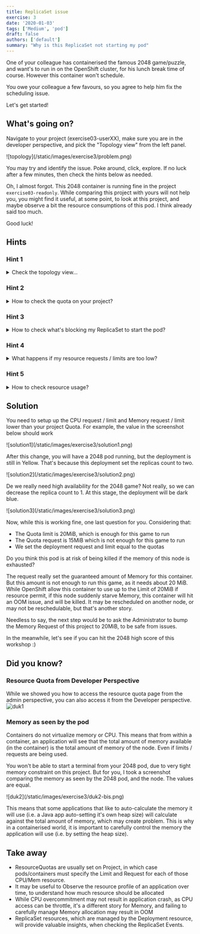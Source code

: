 ```yaml
---
title: ReplicaSet issue
exercise: 3
date: '2020-01-03'
tags: ['Medium', 'pod']
draft: false
authors: ['default']
summary: "Why is this ReplicaSet not starting my pod"
---
```

One of your colleague has containerised the famous 2048 game/puzzle, and want's to run in on the
OpenShift cluster, for his lunch break time of course. However this container won't schedule.

You owe your colleague a few favours, so you agree to help him fix the scheduling issue. 

Let's get started!

<TOCInline toc={props.toc} asDisclosure />


## What's going on?
Navigate to your project (exercise03-userXX), make sure you are in the developer perspective, and pick the "Topology view" from the left panel.


<Zoom>
![topology](/static/images/exercise3/problem.png)
</Zoom>

You may try and identify the issue. Poke around, click, explore.
If no luck after a few minutes, then check the hints below as needed.

Oh, I almost forgot. This 2048 container is running fine in the project `exercise03-readonly`.
While comparing this project with yours will not help you, you might find it useful, at some point, to look at this project, and maybe observe a bit
the resource consumptions of this pod. I think already said too much.

Good luck!

## Hints
### Hint 1
<details>
  <summary>Check the topology view... </summary>

Have a look at the deployment information
<Zoom>
![hint1](/static/images/exercise3/hint1.png)
</Zoom>
From the notification in yellow, it looks like:
- there is some quota setup on this project
- OCP ask you to setup the CPU requests and limits for this deployment.

Note that this message is a notification. It will not disappear until you click on the cross. It will remain even if it's not relevant.
The real source of the message is visible in the Event section of the ReplicaSets. You will want to check regularly there as you try and fix things. 

Not sure what limits and requests are? Probably worth reading the first two paragraph of this documentation:
https://kubernetes.io/docs/concepts/configuration/manage-resources-containers/


Since some quota have been applied to your namespace, OpenShift is requesting that you specify limits and/or requests for the associated resource.
In this case, no CPU limits / requests were made for the 2048 deployment, and you will have to add some. While the yellow notification gives you
a direct link, remember that you can access the resources limit from the `Action` drop down menu, see below.
<Zoom>
![hint1-2](/static/images/exercise3/hint1-2.png)
</Zoom>
Alternatively, you could edit the Yaml file of your deployment, but the `Action -> resources limit` form is much simpler.
You can try and set those limits directly, however, it would be a good idea to get the exact quota in place for this project. You won't be able to edit it (you don't have the right permission), but you should be able to see it. Have a go!


</details>

### Hint 2
<details>
  <summary>How to check the quota on your project?</summary>

You probably get the idea that some resource quota have been applied to this project. You can easily view what you can work with for your 2048 app!
Pick tha admin perspective, head over the Administration/Resource quotas, click on your quota, and scroll down.
<Zoom>
![hint2](/static/images/exercise3/hint2.png)
</Zoom>

<Zoom>
![hint2-2](/static/images/exercise3/hint2-2.png)
</Zoom>

</details>


### Hint 3
<details>
  <summary>How to check what's blocking my ReplicaSet to start the pod?</summary>

You probably already tried to adjust the requests / limits for your 2048 deployment. It may or may not work. If it does not work, one place
to check for useful messages is in the Events section of your ReplicaSets, for example:
<Zoom>
![hint3](/static/images/exercise3/hint3.png)
</Zoom>

<Zoom>
![hint3](/static/images/exercise3/hint3-2.png)
</Zoom>

</details>

### Hint 4
<details>
  <summary>What happens if my resource requests / limits are too low?</summary>

If there is not enough CPU resource for your app, it might run slowly. On the other hand, if there is not enough memory for your application,
you POD might hit some Out of Memory issue. You may encounter that. If so, head over the Events tab of your pod:

<Zoom>
![hint4](/static/images/exercise3/hint4.png)
</Zoom>

</details>

### Hint 5
<details>
  <summary>How to check resource usage?</summary>

Depending of the type of application deployed, you may or may not know the minimum amount of resources (in particular, memory) required
to run. Sometime, you will need to "observe" the resource consumptions. You can head over the exercise03-readonly project that is running
the 2048 app, and check it's resource usage. This should give you an idea for your own limits/requests memory.

<Zoom>
![hint5](/static/images/exercise3/hint5.png)
</Zoom>

</details>


## Solution

You need to setup up the CPU request / limit and Memory request / limit lower than your project Quota. For example,
the value in the screenshot below should work

<Zoom>
![solution1](/static/images/exercise3/solution1.png)
</Zoom>

After this change, you will have a 2048 pod running, but the deployment is still in Yellow. That's because this
deployment set the replicas count to two.

<Zoom>
![solution2](/static/images/exercise3/solution2.png)
</Zoom>

De we really need high availability for the 2048 game? Not really, so we can decrease the replica count to 1.
At this stage, the deployment will be dark blue.

<Zoom>
![solution3](/static/images/exercise3/solution3.png)
</Zoom>

Now, while this is working fine, one last question for you. Considering that:
- The Quota limit is 20MiB, which is enough for this game to run
- The Quota request is 15MiB which is not enough for this game to run
- We set the deployment request and limit equal to the quotas

Do you think this pod is at risk of being killed if the memory of this node is exhausted?

The request really set the guaranteed amount of Memory for this container. But this amount is not enough to run this game,
as it needs about 20 MiB. While OpenShift allow this container to use up to the Limit of 20MiB if resource permit, if this
node suddenly starve Memory, this container will hit an OOM issue, and will be killed. It may be rescheduled on another node,
or may not be reschedulable, but that's another story.

Needless to say, the next step would be to ask the Administrator to bump the Memory Request of this project to 20MiB, to be safe from issues.

In the meanwhile, let's see if you can hit the 2048 high score of this workshop :)

## Did you know?

### Resource Quota from Developer Perspective

While we showed you how to access the resource quota page from the admin perspective, you can also access it from the Developer perspective. 
<Zoom>
![duk1](/static/images/exercise3/duk1.png)
</Zoom>

### Memory as seen by the pod

Containers do not virtualize memory or CPU. This means that from within a container, an application will see that the total amount
of memory available (in the container) is the total amount of memory of the node. Even if limits / requests are being used.

You won't be able to start a terminal from your 2048 pod, due to very tight memory constraint on this project.
But for you, I took a screenshot comparing the memory as seen by the 2048 pod, and the node. The values are equal.

<Zoom>
![duk2](/static/images/exercise3/duk2-bis.png)
</Zoom>

This means that some applications that like to auto-calculate the memory it will use (i.e. a Java app auto-setting it's own heap size)
will calculate against the total amount of memory, which may create problem. This is why in a containerised world, it is important
to carefully control the memory the application will use (i.e. by setting the heap size).


## Take away
- ResourceQuotas are usually set on Project, in which case pods/containers must specify the Limit and Request for each of those CPU/Mem resource.
- It may be useful to Observe the resource profile of an application over time, to understand how much resource should be allocated
- While CPU overcommitment may not result in application crash, as CPU access can be throttle, it's a different story for Memory,
and failing to carefully manage Memory allocation may result in OOM
- ReplicaSet resources, which are managed by the Deployment resource, will provide valuable insights, when checking the ReplicaSet Events.

